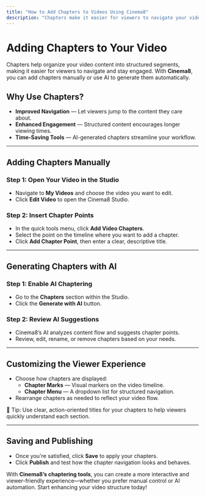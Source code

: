 ---
title: "How to Add Chapters to Videos Using Cinema8"
description: "Chapters make it easier for viewers to navigate your videos by breaking them into structured sections. With Cinema8, you can add chapters manually or let AI generate them for you."
---


# Adding Chapters to Your Video

Chapters help organize your video content into structured segments, making it easier for viewers to navigate and stay engaged. With **Cinema8**, you can add chapters manually or use AI to generate them automatically.

## Why Use Chapters?

- **Improved Navigation** — Let viewers jump to the content they care about.
- **Enhanced Engagement** — Structured content encourages longer viewing times.
- **Time-Saving Tools** — AI-generated chapters streamline your workflow.

---

## Adding Chapters Manually

<Steps>

### Step 1: Open Your Video in the Studio

- Navigate to **My Videos** and choose the video you want to edit.
- Click **Edit Video** to open the Cinema8 Studio.

### Step 2: Insert Chapter Points

- In the quick tools menu, click **Add Video Chapters**.
- Select the point on the timeline where you want to add a chapter.
- Click **Add Chapter Point**, then enter a clear, descriptive title.

</Steps>

---

## Generating Chapters with AI

<Steps>

### Step 1: Enable AI Chaptering

- Go to the **Chapters** section within the Studio.
- Click the **Generate with AI** button.

### Step 2: Review AI Suggestions

- Cinema8’s AI analyzes content flow and suggests chapter points.
- Review, edit, rename, or remove chapters based on your needs.

</Steps>

---

## Customizing the Viewer Experience

- Choose how chapters are displayed:
  - **Chapter Marks** — Visual markers on the video timeline.
  - **Chapter Menu** — A dropdown list for structured navigation.
- Rearrange chapters as needed to reflect your video flow.

<Callout type="info">
🧭 Tip: Use clear, action-oriented titles for your chapters to help viewers quickly understand each section.
</Callout>

---

## Saving and Publishing

- Once you're satisfied, click **Save** to apply your chapters.
- Click **Publish** and test how the chapter navigation looks and behaves.

With **Cinema8’s chaptering tools**, you can create a more interactive and viewer-friendly experience—whether you prefer manual control or AI automation. Start enhancing your video structure today!

